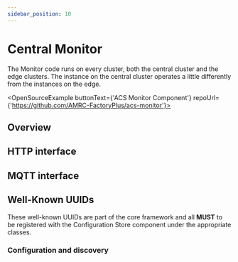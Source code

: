 ```yaml
---
sidebar_position: 10
---
```



# Central Monitor

The Monitor code runs on every cluster, both the central cluster and the
edge clusters. The instance on the central cluster operates a little
differently from the instances on the edge.

<OpenSourceExample buttonText={'ACS Monitor Component'}
                   repoUrl={'https://github.com/AMRC-FactoryPlus/acs-monitor'}></OpenSourceExample>

## Overview

<CentralCluster hilite="monitor"/>

## HTTP interface

## MQTT interface

## Well-Known UUIDs

These well-known UUIDs are part of the core framework and all **MUST**
to be registered with the Configuration Store component under the
appropriate classes.

### Configuration and discovery

<WellKnownUUID type='Service Function' name='Cluster Manager'
               uuid=''
               description='The Service UUID used for locating the Cluster Manager endpoints'/>

